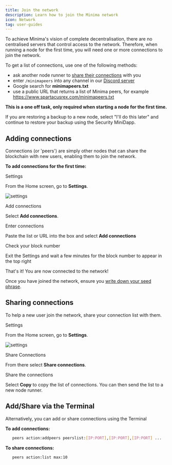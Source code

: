 ```yaml
---
title: Join the network
description: Learn how to join the Minima network
icon: Network
tag: user-guides
---
```


To achieve Minima's vision of complete decentralisation, there are no centralised servers that control access to the network. Therefore, when running a node for the first time, you will need one or more connections to join the network.

To get a list of connections, use one of the following methods:

- ask another node runner to [share their connections](#sharing-connections) with you
- enter `/minimapeers` into any channel in our [Discord server](https://discord.com/invite/minimaglobal)
- Google search for **minimapeers.txt**
- use a public URL that returns a list of Minima peers, for example https://www.spartacusrex.com/minimapeers.txt

**This is a one off task, only required when starting a node for the first time.**

<ImageZoom
  alt="join-the-network"
  src="/img/runanode/jointhenetwork.jpg"
  width={500}
  height={500}
/>
<Callout title="Restoring a backup" type="info">
  If you are restoring a backup to a new node, select "I'll do this later" and
  continue to restore your backup using the Security MiniDapp.
</Callout>

## Adding connections

Connections (or 'peers') are simply other nodes that can share the blockchain with new users, enabling them to join the network.

**To add connections for the first time:**

<Steps> 
<Step>
<Heading as="h3">Settings</Heading>

From the Home screen, go to **Settings**.

![settings](/img/runanode/settingsicon.png)

</Step>

<Step>
<Heading as="h3">Add connections</Heading>

Select **Add connections**.

<ImageZoom
  src="/img/runanode/addconnectionssetting.png"
  alt="add connections"
  width="500"
  height="500"
/>

</Step>

<Step>
<Heading as="h3">Enter connections</Heading>

Paste the list or URL into the box and select **Add connections**

<ImageZoom
  src="/img/runanode/addconnections2.png"
  alt="connections"
  width="500"
  height="500"
/>

</Step>

<Step>

<Heading as="h3"> Check your block number </Heading>

Exit the Settings and wait a few minutes for the block number to appear in the top right

<ImageZoom
  src="/img/runanode/blocknum.png"
  alt="block number"
  width="500"
  height="500"
/>

</Step>

</Steps>

That's it! You are now connected to the network!

Once you have joined the network, ensure you [write down your seed phrase](/docs/user-guides/seedphrase).

## Sharing connections

To help a new user join the network, share your connection list with them.

<Steps>
<Step>
<Heading as="h3">Settings</Heading>

From the Home screen, go to **Settings**.

![settings](/img/runanode/settingsicon.png)

</Step>

<Step>
<Heading as="h3">Share Connections</Heading>

From there select **Share connections**.

<ImageZoom
  src="/img/runanode/connectionssetting.png"
  alt="share connections"
  width="500"
  height="500"
/>

</Step>

<Step>

<Heading as="h3">Share the connections</Heading>

Select **Copy** to copy the list of connections. You can then send the list to a new node runner.

<ImageZoom
  src="/img/runanode/shareconnections.png"
  alt="share connections"
  width="500"
  height="500"
/>

</Step>

</Steps>

## Add/Share via the Terminal

Alternatively, you can add or share connections using the Terminal

**To add connections:**

```bash title="Terminal"
   peers action:addpeers peerslist:[IP:PORT],[IP:PORT],[IP:PORT] ...
```

**To share connections:**

```bash title="Terminal"
   peers action:list max:10
```
